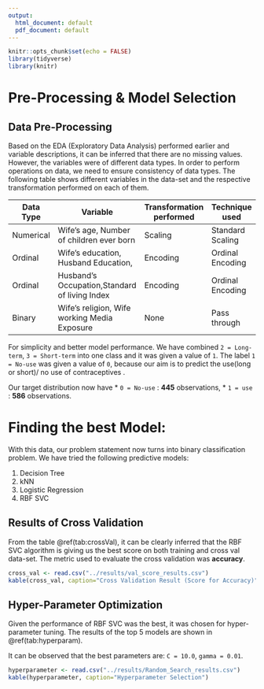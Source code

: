 ---
output:
  html_document: default
  pdf_document: default
---
```{r setup, include=FALSE}
knitr::opts_chunk$set(echo = FALSE)
library(tidyverse)
library(knitr)
```

# Pre-Processing & Model Selection 

## Data Pre-Processing

Based on the EDA (Exploratory Data Analysis) performed earlier and variable descriptions, it can be inferred that there are no missing values. However, the variables were of different data types. In order to perform operations on data, we need to ensure consistency of data types. The following table shows different variables in the data-set and the respective transformation performed on each of them.

| Data Type | Variable                                      | Transformation performed | Technique used   |
|-----------|-----------------------------------------------|--------------------------|------------------|
| Numerical | Wife's age, Number of children ever born      | Scaling                  | Standard Scaling |
| Ordinal   | Wife's education, Husband Education,          | Encoding                 | Ordinal Encoding |
| Ordinal   | Husband's Occupation,Standard of living Index | Encoding                 | Ordinal Encoding |
| Binary    | Wife's religion, Wife working Media Exposure  | None                     | Pass through     |


For simplicity and better model performance. We have combined `2 = Long-term`, `3 = Short-term` into one class and it was given a value of `1`. The label `1 = No-use` was given a value of `0`, because our aim is to predict the use(long or short)/ no use of contraceptives .

Our target distribution now have 
* `0 = No-use` : **445** observations, 
* `1 = use` : **586** observations.

# Finding the best Model:
With this data, our problem statement now turns into binary classification problem. We have tried the following predictive models:

1. Decision Tree
2. kNN
3. Logistic Regression
4. RBF SVC

## Results of Cross Validation
From the table \@ref(tab:crossVal), it can be clearly inferred that the RBF SVC algorithm is giving us the best score on both training and cross val data-set. The metric used to evaluate the cross validation was **accuracy**.


```{r crossVal, echo=FALSE }
cross_val <- read.csv("../results/val_score_results.csv") 
kable(cross_val, caption="Cross Validation Result (Score for Accuracy)")
```

## Hyper-Parameter Optimization
Given the performance of RBF SVC was the best, it was chosen for hyper-parameter tuning. The results of the top 5 models are shown in \@ref(tab:hyperparam). 

It can be observed that the best parameters are: `C = 10.0`, `gamma = 0.01`.


```{r hyperparam, echo=FALSE}
hyperparameter <- read.csv("../results/Random_Search_results.csv") 
kable(hyperparameter, caption="Hyperparameter Selection")
```
